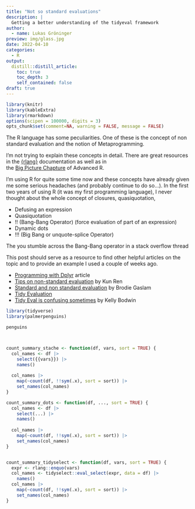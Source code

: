 ```yaml
---
title: "Not so standard evaluations"
description: |
  Getting a better understanding of the tidyeval framework
author:
  - name: Lukas Gröninger
preview: img/glass.jpg
date: 2022-04-10
categories:
  - R
output:
  distill::distill_article:
    toc: true
    toc_depth: 3
    self_contained: false
draft: true
---
```




```r
library(knitr)
library(kableExtra)
library(rmarkdown)
options(scipen = 100000, digits = 3)
opts_chunk$set(comment=NA, warning = FALSE, message = FALSE)

```


The R language has some peculiarities. One of these is the concept of 
non standard evaluation and the notion of Metaprogramming.

I'm not trying to explain these concepts in detail. There are great resources 
in the [{rlang}](https://rlang.r-lib.org/index.html) documentation as well as in  
the [Big Picture Chapture](https://adv-r.hadley.nz/meta-big-picture.html) of
Advanced R. 



I'm using R for quite some time now and these concepts have already given me 
some serious headaches (and probably continue to do so...). 
In the first two years of using R (it was my first programming language), I never
thought about the whole concept of closures, quasiquotation, 

- Defusing an expression
- Quasiquotation
- !! (Bang-Bang Operator) (force evaluation of part of an expression)
- Dynamic dots
- !!! (Big Bang or unquote-splice Operator)  

The you stumble across the Bang-Bang operator in a stack overflow thread

This post should serve as a resource to find other helpful articles on the topic
and to provide an example I used a couple of weeks ago.


- [Programming with Dplyr](https://dplyr.tidyverse.org/articles/programming.html) article
- [Tips on non-standard evaluation](https://renkun.me/2014/12/03/tips-on-non-standard-evaluation-in-r/) by Kun Ren
- [Standard and non standard evaluation](https://www.brodieg.com/2020/05/05/on-nse/) by Brodie Gaslam
- [Tidy Evaluation](https://tidyeval.tidyverse.org/sec-up-to-speed.html)
- [Tidy Eval is confusing sometimes](https://www.kelly-bodwin.com/blog/tidyeval/) by Kelly Bodwin






```r
library(tidyverse)
library(palmerpenguins)


```



```r
penguins



count_summary_stache <- function(df, vars, sort = TRUE) {
  col_names <- df |>
    select({{vars}}) |>
    names()
  
  col_names |>
    map(~count(df, !!sym(.x), sort = sort)) |>
    set_names(col_names)
}

count_summary_dots <- function(df, ..., sort = TRUE) {
  col_names <- df |>
    select(...) |>
    names()
  
  col_names |>
    map(~count(df, !!sym(.x), sort = sort)) |>
    set_names(col_names)
}


count_summary_tidyselect <- function(df, vars, sort = TRUE) {
  expr <- rlang::enquo(vars)
  col_names <- tidyselect::eval_select(expr, data = df) |>
    names()
  col_names |>
    map(~count(df, !!sym(.x), sort = sort)) |>
    set_names(col_names)
}









```






























